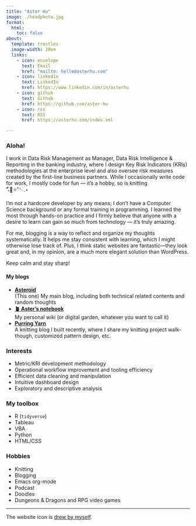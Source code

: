 ```yaml
---
title: "Aster Hu"
image: ./headphoto.jpg
format:
  html:
    toc: false
about:
  template: trestles
  image-width: 20em
  links:
    - icon: envelope
      text: Email
      href: "mailto: hello@asterhu.com"
    - icon: linkedin
      text: LinkedIn
      href: https://www.linkedin.com/in/asterhu
    - icon: github
      text: Github
      href: https://github.com/aster-hu
    - icon: rss
      text: RSS
      href: https://asterhu.com/index.xml

---
```


### Aloha!

I work in Data Risk Management as Manager, Data Risk Intelligence & Reporting in the banking industry, where I design Key Risk Indicators (KRIs) methodologies at the enterprise level and also oversee risk measures created by the first-line business partners. While I occasionally write code for work, I mostly code for fun — it’s a hobby, so is knitting <br>˚˖ִ໋🧶✧˚🪡.⋆

I’m not a hardcore developer by any means; I don’t have a Computer Science background or any formal training in programming. I learned the most through hands-on practice and I firmly believe that anyone with a desire to learn can gain so much from technology — it’s truly amazing.

For me, blogging is a way to reflect and organize my thoughts systematically. It helps me stay consistent with learning, which I might otherwise lose track of. Plus, I think static websites are fantastic—they look great and, in my opinion, are a much more elegant solution than WordPress.

Keep calm and stay sharp!

#### My blogs
- **[Asteroid](../)**  
(This one) My main blog, including both technical related contents and random thoughts
- [**🪴 Aster's notebook**](https://notes.asterhu.com)  
My personal wiki (or digital garden, whatever you want to call it)
- [**Purring Yarn**](https://purringyarn.netlify.app)  
A knitting blog I built recently, where I share my knitting project walk-though, customized pattern design, etc.

### Interests

- Metric/KRI development methodology
- Operational workflow improvement and tooling efficiency
- Efficient data cleaning and manipulation
- Intuitive dashboard design
- Exploratory and descriptive analysis

### My toolbox

- R (`tidyverse`)
- Tableau
- VBA
- Python
- HTML/CSS

### Hobbies

- Knitting
- Blogging
- Emacs org-mode
- Podcast
- Doodles
- Dungeons & Dragons and RPG video games


---

The website icon is [drew by myself](/post/2021-08-15-palette-profile-photo/index.qmd).
